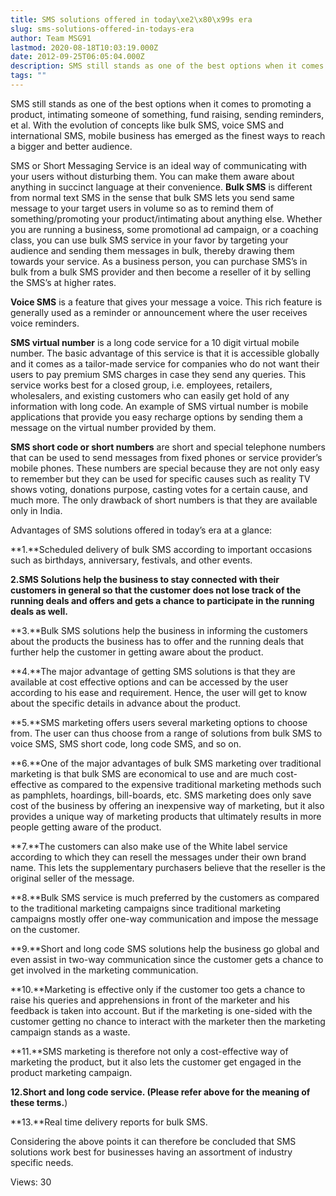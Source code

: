 ```yaml
---
title: SMS solutions offered in today\xe2\x80\x99s era
slug: sms-solutions-offered-in-todays-era
author: Team MSG91
lastmod: 2020-08-18T10:03:19.000Z
date: 2012-09-25T06:05:04.000Z
description: SMS still stands as one of the best options when it comes to promoting a product, intimating someone of something, fund raising, sending reminders, et al. With the evolution of concepts like bulk SMS, voice SMS and international SMS, mobile business has emerged as the finest ways to reach a bigger and better audience.
tags: ""
---
```


SMS still stands as one of the best options when it comes to promoting a product, intimating someone of something, fund raising, sending reminders, et al. With the evolution of concepts like bulk SMS, voice SMS and international SMS, mobile business has emerged as the finest ways to reach a bigger and better audience.


SMS or Short Messaging Service is an ideal way of communicating with your users without disturbing them. You can make them aware about anything in succinct language at their convenience. **Bulk SMS** is different from normal text SMS in the sense that bulk SMS lets you send same message to your target users in volume so as to remind them of something/promoting your product/intimating about anything else. Whether you are running a business, some promotional ad campaign, or a coaching class, you can use bulk SMS service in your favor by targeting your audience and sending them messages in bulk, thereby drawing them towards your service. As a business person, you can purchase SMS’s in bulk from a bulk SMS provider and then become a reseller of it by selling the SMS’s at higher rates.


**Voice SMS** is a feature that gives your message a voice. This rich feature is generally used as a reminder or announcement where the user receives voice reminders.


**SMS virtual number** is a long code service for a 10 digit virtual mobile number. The basic advantage of this service is that it is accessible globally and it comes as a tailor-made service for companies who do not want their users to pay premium SMS charges in case they send any queries. This service works best for a closed group, i.e. employees, retailers, wholesalers, and existing customers who can easily get hold of any information with long code. An example of SMS virtual number is mobile applications that provide you easy recharge options by sending them a message on the virtual number provided by them.


**SMS short code or short numbers** are short and special telephone numbers that can be used to send messages from fixed phones or service provider’s mobile phones. These numbers are special because they are not only easy to remember but they can be used for specific causes such as reality TV shows voting, donations purpose, casting votes for a certain cause, and much more. The only drawback of short numbers is that they are available only in India.


Advantages of SMS solutions offered in today’s era at a glance:


**1.**Scheduled delivery of bulk SMS according to important occasions such as birthdays, anniversary, festivals, and other events.


**2.**SMS Solutions help the business to stay connected with their customers in general so that the customer does not lose track of the running deals and offers and gets a chance to participate in the running deals as well**.**


**3.**Bulk SMS solutions help the business in informing the customers about the products the business has to offer and the running deals that further help the customer in getting aware about the product.


**4.**The major advantage of getting SMS solutions is that they are available at cost effective options and can be accessed by the user according to his ease and requirement. Hence, the user will get to know about the specific details in advance about the product.


**5.**SMS marketing offers users several marketing options to choose from. The user can thus choose from a range of solutions from bulk SMS to voice SMS, SMS short code, long code SMS, and so on.


**6.**One of the major advantages of bulk SMS marketing over traditional marketing is that bulk SMS are economical to use and are much cost-effective as compared to the expensive traditional marketing methods such as pamphlets, hoardings, bill-boards, etc. SMS marketing does only save cost of the business by offering an inexpensive way of marketing, but it also provides a unique way of marketing products that ultimately results in more people getting aware of the product.


**7.**The customers can also make use of the White label service according to which they can resell the messages under their own brand name. This lets the supplementary purchasers believe that the reseller is the original seller of the message.


**8.**Bulk SMS service is much preferred by the customers as compared to the traditional marketing campaigns since traditional marketing campaigns mostly offer one-way communication and impose the message on the customer.


**9.**Short and long code SMS solutions help the business go global and even assist in two-way communication since the customer gets a chance to get involved in the marketing communication.


**10.**Marketing is effective only if the customer too gets a chance to raise his queries and apprehensions in front of the marketer and his feedback is taken into account. But if the marketing is one-sided with the customer getting no chance to interact with the marketer then the marketing campaign stands as a waste.


**11.**SMS marketing is therefore not only a cost-effective way of marketing the product, but it also lets the customer get engaged in the product marketing campaign.


**12.**Short and long code service. (Please refer above for the meaning of these terms**.**)


**13.**Real time delivery reports for bulk SMS.


Considering the above points it can therefore be concluded that SMS solutions work best for businesses having an assortment of industry specific needs.


 Views: 30


